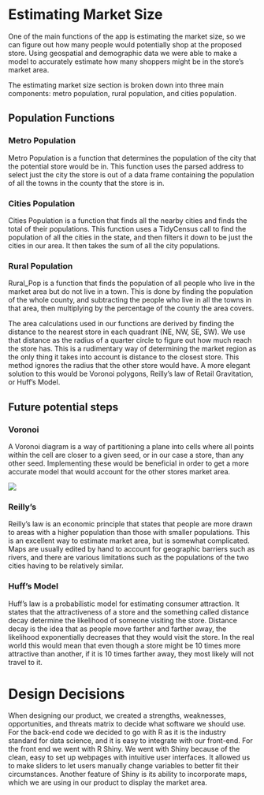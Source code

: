 # Estimating Market Size

One of the main functions of the app is estimating the market size, so we can figure out how many people would potentially shop at the proposed store. Using geospatial and demographic data we were able to make a model to accurately estimate how many shoppers might be in the store's market area.

The estimating market size section is broken down into three main components: metro population, rural population, and cities population.

## Population Functions

### Metro Population

Metro Population is a function that determines the population of the city that
the potential store would be in. This function uses the parsed address
to select just the city the store is out of a data frame containing the
population of all the towns in the county that the store is in.

### Cities Population

Cities Population is a function that finds all the nearby cities and finds the
total of their populations. This function uses a TidyCensus call to find
the population of all the cities in the state, and then filters it down
to be just the cities in our area. It then takes the sum of all the city
populations.

### Rural Population

Rural_Pop is a function that finds the population of all people who live
in the market area but do not live in a town. This is done by finding
the population of the whole county, and subtracting the people who live
in all the towns in that area, then multiplying by the percentage of the
county the area covers.

The area calculations used in our functions are derived by finding the
distance to the nearest store in each quadrant (NE, NW, SE, SW). We use
that distance as the radius of a quarter circle to figure out how much
reach the store has. This is a rudimentary way of determining the market
region as the only thing it takes into account is distance to the
closest store. This method ignores the radius that the other store would
have. A more elegant solution to this would be Voronoi polygons,
Reilly's law of Retail Gravitation, or Huff's Model.

## Future potential steps

### Voronoi

A Voronoi diagram is a way of partitioning a plane into cells where all points within the cell are closer to a given seed, or in our case a store, than any other seed. Implementing these would be beneficial in order to get a more accurate model that would account for the other stores market area.

![](images/voronoi.png)

### Reilly's

Reilly's law is an economic principle that states that people are more
drawn to areas with a higher population than those with smaller
populations. This is an excellent way to estimate market area, but is
somewhat complicated. Maps are usually edited by hand to account for
geographic barriers such as rivers, and there are various limitations
such as the populations of the two cities having to be relatively
similar.

### Huff's Model

Huff's law is a probabilistic model for estimating consumer attraction.
It states that the attractiveness of a store and the something called
distance decay determine the likelihood of someone visiting the store.
Distance decay is the idea that as people move farther and farther away,
the likelihood exponentially decreases that they would visit the store.
In the real world this would mean that even though a store might be 10
times more attractive than another, if it is 10 times farther away, they
most likely will not travel to it.

# Design Decisions

When designing our product, we created a strengths, weaknesses, opportunities, and threats matrix to decide what software we should use. For the back-end code we decided to go with R as it is the industry standard for data science, and it is easy to integrate with our front-end. For the front end we went with R Shiny. We went with Shiny because of the clean, easy to set up webpages with intuitive user interfaces. It allowed us to make sliders to let users manually change variables to better fit their circumstances. Another feature of Shiny is its ability to incorporate maps, which we are using in our product to display the market area.
